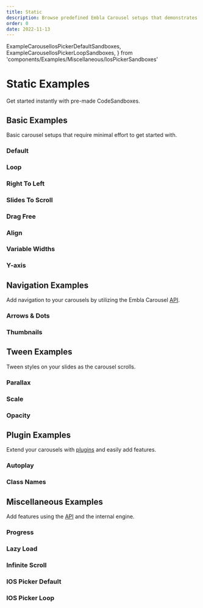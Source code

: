 ```yaml
---
title: Static
description: Browse predefined Embla Carousel setups that demonstrates its features.
order: 0
date: 2022-11-13
---
```





















  ExampleCarouselIosPickerDefaultSandboxes,
  ExampleCarouselIosPickerLoopSandboxes,
} from 'components/Examples/Miscellaneous/IosPickerSandboxes'

# Static Examples

Get started instantly with pre-made CodeSandboxes.

## Basic Examples

Basic carousel setups that require minimal effort to get started with.

### Default

<ExampleCarouselDefaultSandboxes />
<ExampleCarouselDefault />

### Loop

<ExampleCarouselLoopSandboxes />
<ExampleCarouselLoop />

### Right To Left

<ExampleCarouselRightToLeftSandboxes />
<ExampleCarouselRightToLeft />

### Slides To Scroll

<ExampleCarouselSlidesToScrollSandboxes />
<ExampleCarouselSlidesToScroll />

### Drag Free

<ExampleCarouselDragFreeSandboxes />
<ExampleCarouselDragFree />

### Align

<ExampleCarouselAlignSandboxes />
<ExampleCarouselAlign />

### Variable Widths

<ExampleCarouselVariableWidthsSandboxes />
<ExampleCarouselVariableWidths />

### Y-axis

<ExampleCarouselYAxisSandboxes />
<ExampleCarouselYAxis />

## Navigation Examples

Add navigation to your carousels by utilizing the Embla Carousel [API](/api/).

### Arrows & Dots

<ExampleCarouselArrowsDotsSandboxes />
<ExampleCarouselArrowsDots />

### Thumbnails

<ExampleCarouselThumbsSandboxes />
<ExampleCarouselThumbs />

## Tween Examples

Tween styles on your slides as the carousel scrolls.

### Parallax

<ExampleCarouselParallaxSandboxes />
<ExampleCarouselParallax />

### Scale

<ExampleCarouselScaleSandboxes />
<ExampleCarouselScale />

### Opacity

<ExampleCarouselOpacitySandboxes />
<ExampleCarouselOpacity />

## Plugin Examples

Extend your carousels with [plugins](/plugins/) and easily add features.

### Autoplay

<ExampleCarouselAutoplaySandboxes />
<ExampleCarouselAutoplay />

### Class Names

<ExampleCarouselClassNamesSandboxes />
<ExampleCarouselClassNames />

## Miscellaneous Examples

Add features using the [API](/api/) and the internal engine.

### Progress

<ExampleCarouselProgressSandboxes />
<ExampleCarouselProgress />

### Lazy Load

<ExampleCarouselLazyLoadSandboxes />
<ExampleCarouselLazyLoad />

### Infinite Scroll

<ExampleCarouselInfiniteScrollSandboxes />
<ExampleCarouselInfiniteScroll />

### IOS Picker Default

<ExampleCarouselIosPickerDefaultSandboxes />
<ExampleCarouselIosPicker loop={false} />

### IOS Picker Loop

<ExampleCarouselIosPickerLoopSandboxes />
<ExampleCarouselIosPicker loop={true} />
